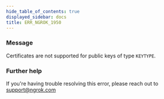 ```yaml
---
hide_table_of_contents: true
displayed_sidebar: docs
title: ERR_NGROK_1950
---
```




### Message

Certificates are not supported for public keys of type `KEYTYPE`.

<ErrorDetails error="err_ngrok_1950" />

### Further help

If you're having trouble resolving this error, please reach out to [support@ngrok.com](mailto:support@ngrok.com?subject=Help%20with%20ERR_NGROK_1950)
